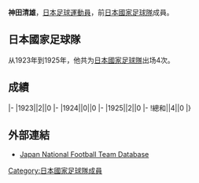 {{Infobox football biography
|name=神田清雄
|image=
|fullname=神田清雄
|birth_date=
|cityofbirth=
|countryofbirth=[[日本|日本]]
|height=
|position=[[中场|中场]]
|currentclub=
|years=
|clubs=
|caps(goals)=
|nationalyears=1923-1925
|nationalteam=[[日本國家足球隊|日本]]
|nationalcaps(goals)=4 (0)
}}
'''神田清雄'''，[[日本|日本]][[足球|足球]][[運動員|運動員]]，前[[日本國家足球隊|日本國家足球隊]]成員。

==日本國家足球隊==
从1923年到1925年，他共为[[日本國家足球隊|日本國家足球隊]]出场4次。

==成績==
{{Football player national team statistics|JPN}}
|-
|1923||2||0
|-
|1924||0||0
|-
|1925||2||0
|-
!總和||4||0
|}

==外部連結==
{{Reflist}}
*[https://web.archive.org/web/20160304060316/http://www.japannationalfootballteam.com/en/players_unknown/4.html Japan National Football Team Database]

{{Japan-sport-bio-stub}}
{{Soccer-player-stub}}
[[Category:日本國家足球隊成員|Category:日本國家足球隊成員]]